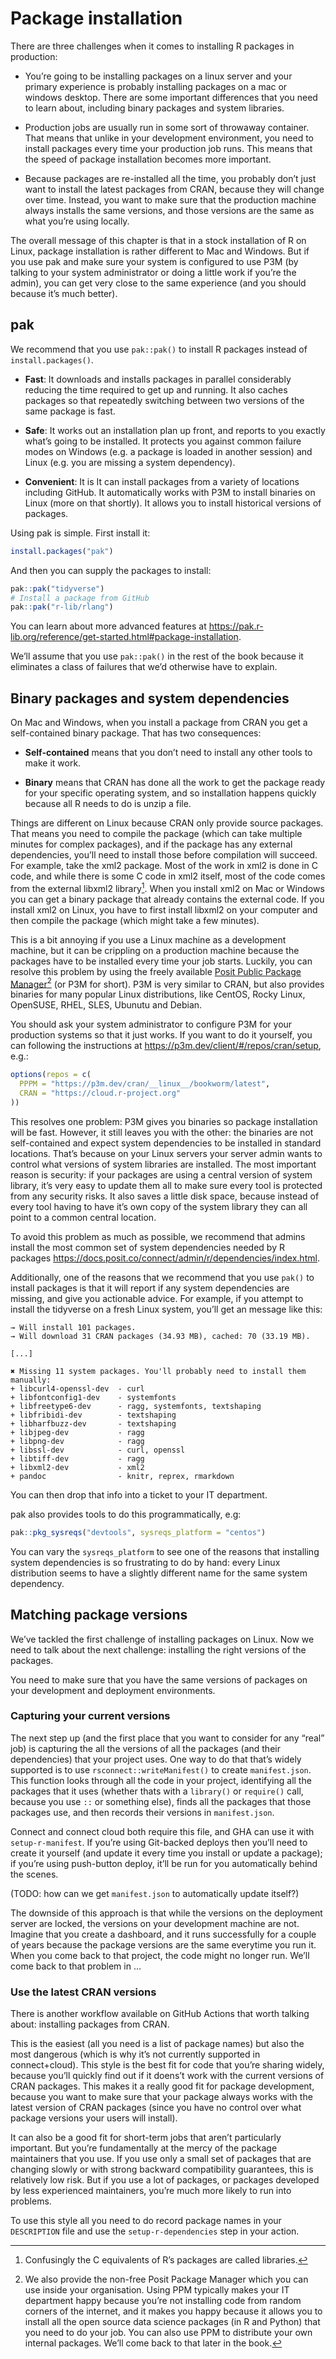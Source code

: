 # Package installation

There are three challenges when it comes to installing R packages in production:

-   You're going to be installing packages on a linux server and your primary experience is probably installing packages on a mac or windows desktop. There are some important differences that you need to learn about, including binary packages and system libraries.

-   Production jobs are usually run in some sort of throwaway container. That means that unlike in your development environment, you need to install packages every time your production job runs. This means that the speed of package installation becomes more important.

-   Because packages are re-installed all the time, you probably don't just want to install the latest packages from CRAN, because they will change over time. Instead, you want to make sure that the production machine always installs the same versions, and those versions are the same as what you're using locally.

The overall message of this chapter is that in a stock installation of R on Linux, package installation is rather different to Mac and Windows. But if you use pak and make sure your system is configured to use P3M (by talking to your system administrator or doing a little work if you're the admin), you can get very close to the same experience (and you should because it's much better).

## pak

We recommend that you use `pak::pak()` to install R packages instead of `install.packages()`.

-   **Fast**: It downloads and installs packages in parallel considerably reducing the time required to get up and running. It also caches packages so that repeatedly switching between two versions of the same package is fast.

-   **Safe**: It works out an installation plan up front, and reports to you exactly what's going to be installed. It protects you against common failure modes on Windows (e.g. a package is loaded in another session) and Linux (e.g. you are missing a system dependency).

-   **Convenient**: It is It can install packages from a variety of locations including GitHub. It automatically works with P3M to install binaries on Linux (more on that shortly). It allows you to install historical versions of packages.

Using pak is simple. First install it:

``` R
install.packages("pak")
```

And then you can supply the packages to install:

``` R
pak::pak("tidyverse")
# Install a package from GitHub
pak::pak("r-lib/rlang")
```

You can learn about more advanced features at <https://pak.r-lib.org/reference/get-started.html#package-installation>.

We'll assume that you use `pak::pak()` in the rest of the book because it eliminates a class of failures that we'd otherwise have to explain.

## Binary packages and system dependencies

On Mac and Windows, when you install a package from CRAN you get a self-contained binary package. That has two consequences:

-   **Self-contained** means that you don't need to install any other tools to make it work.

-   **Binary** means that CRAN has done all the work to get the package ready for your specific operating system, and so installation happens quickly because all R needs to do is unzip a file.

Things are different on Linux because CRAN only provide source packages. That means you need to compile the package (which can take multiple minutes for complex packages), and if the package has any external dependencies, you'll need to install those before compilation will succeed. For example, take the xml2 package. Most of the work in xml2 is done in C code, and while there is some C code in xml2 itself, most of the code comes from the external libxml2 library[^1]. When you install xml2 on Mac or Windows you can get a binary package that already contains the external code. If you install xml2 on Linux, you have to first install libxml2 on your computer and then compile the package (which might take a few minutes).

[^1]: Confusingly the C equivalents of R's packages are called libraries.

This is a bit annoying if you use a Linux machine as a development machine, but it can be crippling on a production machine because the packages have to be installed every time your job starts. Luckily, you can resolve this problem by using the freely available [Posit Public Package Manager](https://p3m.dev)[^2] (or P3M for short). P3M is very similar to CRAN, but also provides binaries for many popular Linux distributions, like CentOS, Rocky Linux, OpenSUSE, RHEL, SLES, Ubunutu and Debian.

[^2]: We also provide the non-free Posit Package Manager which you can use inside your organisation. Using PPM typically makes your IT department happy because you're not installing code from random corners of the internet, and it makes you happy because it allows you to install all the open source data science packages (in R and Python) that you need to do your job. You can also use PPM to distribute your own internal packages. We'll come back to that later in the book.

You should ask your system administrator to configure P3M for your production systems so that it just works. If you want to do it yourself, you can following the instructions at <https://p3m.dev/client/#/repos/cran/setup>, e.g.:

```R
options(repos = c(
  PPPM = "https://p3m.dev/cran/__linux__/bookworm/latest",
  CRAN = "https://cloud.r-project.org"
))
```

This resolves one problem: P3M gives you binaries so package installation will be fast. However, it still leaves you with the other: the binaries are not self-contained and expect system dependencies to be installed in standard locations. That's because on your Linux servers your server admin wants to control what versions of system libraries are installed. The most important reason is security: if your packages are using a central version of system library, it's very easy to update them all to make sure every tool is protected from any security risks. It also saves a little disk space, because instead of every tool having to have it's own copy of the system library they can all point to a common central location.

To avoid this problem as much as possible, we recommend that admins install the most common set of system dependencies needed by R packages <https://docs.posit.co/connect/admin/r/dependencies/index.html>.

Additionally, one of the reasons that we recommend that you use `pak()` to install packages is that it will report if any system dependencies are missing, and give you actionable advice. For example, if you attempt to install the tidyverse on a fresh Linux system, you'll get an message like this:

```
→ Will install 101 packages.
→ Will download 31 CRAN packages (34.93 MB), cached: 70 (33.19 MB).

[...]

✖ Missing 11 system packages. You'll probably need to install them manually:
+ libcurl4-openssl-dev  - curl
+ libfontconfig1-dev    - systemfonts
+ libfreetype6-dev      - ragg, systemfonts, textshaping
+ libfribidi-dev        - textshaping
+ libharfbuzz-dev       - textshaping
+ libjpeg-dev           - ragg
+ libpng-dev            - ragg
+ libssl-dev            - curl, openssl
+ libtiff-dev           - ragg
+ libxml2-dev           - xml2
+ pandoc                - knitr, reprex, rmarkdown
```

You can then drop that info into a ticket to your IT department.

pak also provides tools to do this programmatically, e.g:

```r
pak::pkg_sysreqs("devtools", sysreqs_platform = "centos")
```

You can vary the `sysreqs_platform` to see one of the reasons that installing system dependencies is so frustrating to do by hand: every Linux distribution seems to have a slightly different name for the same system dependency.

## Matching package versions

We've tackled the first challenge of installing packages on Linux. Now we need to talk about the next challenge: installing the right versions of the packages.

You need to make sure that you have the same versions of packages on your development and deployment environments.

### Capturing your current versions

The next step up (and the first place that you want to consider for any "real" job) is capturing the all the versions of all the packages (and their dependencies) that your project uses. One way to do that that's widely supported is to use `rsconnect::writeManifest()` to create `manifest.json`. This function looks through all the code in your project, identifying all the packages that it uses (whether thats with a `library()` or `require()` call, because you use `::` or something else), finds all the packages that those packages use, and then records their versions in `manifest.json`.

Connect and connect cloud both require this file, and GHA can use it with `setup-r-manifest`. If you're using Git-backed deploys then you'll need to create it yourself (and update it every time you install or update a package); if you're using push-button deploy, it'll be run for you automatically behind the scenes.

(TODO: how can we get `manifest.json` to automatically update itself?)

The downside of this approach is that while the versions on the deployment server are locked, the versions on your development machine are not. Imagine that you create a dashboard, and it runs successfully for a couple of years because the package versions are the same everytime you run it. When you come back to that project, the code might no longer run. We'll come back to that problem in ...

### Use the latest CRAN versions

There is another workflow available on GitHub Actions that worth talking about: installing packages from CRAN.

This is the easiest (all you need is a list of package names) but also the most dangerous (which is why it's not currently supported in connect+cloud). This style is the best fit for code that you're sharing widely, because you'll quickly find out if it doens't work with the current versions of CRAN packages. This makes it a really good fit for package development, because you want to make sure that your package always works with the latest version of CRAN packages (since you have no control over what package versions your users will install).

It can also be a good fit for short-term jobs that aren't particularly important. But you're fundamentally at the mercy of the package maintainers that you use. If you use only a small set of packages that are changing slowly or with strong backward compatibility guarantees, this is relatively low risk. But if you use a lot of packages, or packages developed by less experienced maintainers, you're much more likely to run into problems.

To use this style all you need to do record package names in your `DESCRIPTION` file and use the `setup-r-dependencies` step in your action.
